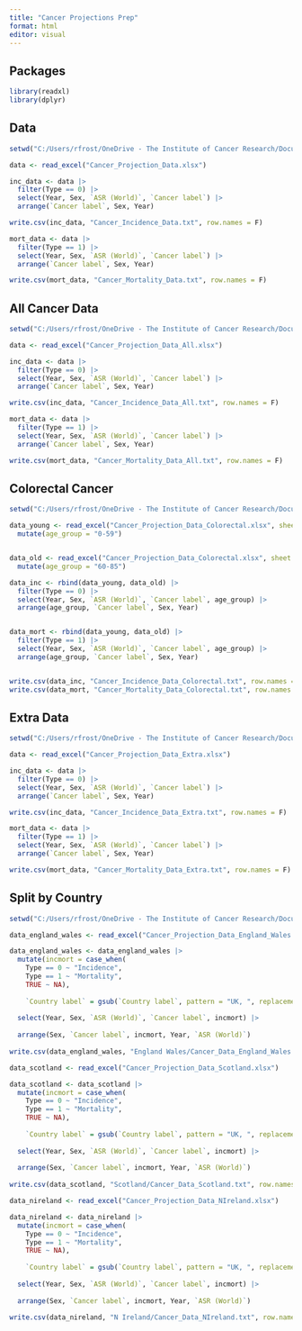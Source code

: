 ```yaml
---
title: "Cancer Projections Prep"
format: html
editor: visual
---
```


## Packages

```r
library(readxl)
library(dplyr)

```

## Data

```r
setwd("C:/Users/rfrost/OneDrive - The Institute of Cancer Research/Documents/UK-cancer-trends/Data/Cancer Trends/Globocan")

data <- read_excel("Cancer_Projection_Data.xlsx")

inc_data <- data |>
  filter(Type == 0) |>
  select(Year, Sex, `ASR (World)`, `Cancer label`) |>
  arrange(`Cancer label`, Sex, Year)

write.csv(inc_data, "Cancer_Incidence_Data.txt", row.names = F)

mort_data <- data |>
  filter(Type == 1) |>
  select(Year, Sex, `ASR (World)`, `Cancer label`) |>
  arrange(`Cancer label`, Sex, Year)

write.csv(mort_data, "Cancer_Mortality_Data.txt", row.names = F)

```

## All Cancer Data

```r

setwd("C:/Users/rfrost/OneDrive - The Institute of Cancer Research/Documents/UK-cancer-trends/Data/Cancer Trends/Globocan All")

data <- read_excel("Cancer_Projection_Data_All.xlsx")

inc_data <- data |>
  filter(Type == 0) |>
  select(Year, Sex, `ASR (World)`, `Cancer label`) |>
  arrange(`Cancer label`, Sex, Year)

write.csv(inc_data, "Cancer_Incidence_Data_All.txt", row.names = F)

mort_data <- data |>
  filter(Type == 1) |>
  select(Year, Sex, `ASR (World)`, `Cancer label`) |>
  arrange(`Cancer label`, Sex, Year)

write.csv(mort_data, "Cancer_Mortality_Data_All.txt", row.names = F)


```

## Colorectal Cancer

```r
setwd("C:/Users/rfrost/OneDrive - The Institute of Cancer Research/Documents/UK-cancer-trends/Data/Cancer Trends/Globocan Colorectal")

data_young <- read_excel("Cancer_Projection_Data_Colorectal.xlsx", sheet = "UK_0_59") |>
  mutate(age_group = "0-59")


data_old <- read_excel("Cancer_Projection_Data_Colorectal.xlsx", sheet = "UK_60_85") |>
  mutate(age_group = "60-85")

data_inc <- rbind(data_young, data_old) |>
  filter(Type == 0) |>
  select(Year, Sex, `ASR (World)`, `Cancer label`, age_group) |>
  arrange(age_group, `Cancer label`, Sex, Year)


data_mort <- rbind(data_young, data_old) |>
  filter(Type == 1) |>
  select(Year, Sex, `ASR (World)`, `Cancer label`, age_group) |>
  arrange(age_group, `Cancer label`, Sex, Year)


write.csv(data_inc, "Cancer_Incidence_Data_Colorectal.txt", row.names = F)
write.csv(data_mort, "Cancer_Mortality_Data_Colorectal.txt", row.names = F)

```

## Extra Data

```r
setwd("C:/Users/rfrost/OneDrive - The Institute of Cancer Research/Documents/UK-cancer-trends/Data/Cancer Trends/Globocan Extra")

data <- read_excel("Cancer_Projection_Data_Extra.xlsx")

inc_data <- data |>
  filter(Type == 0) |>
  select(Year, Sex, `ASR (World)`, `Cancer label`) |>
  arrange(`Cancer label`, Sex, Year)

write.csv(inc_data, "Cancer_Incidence_Data_Extra.txt", row.names = F)

mort_data <- data |>
  filter(Type == 1) |>
  select(Year, Sex, `ASR (World)`, `Cancer label`) |>
  arrange(`Cancer label`, Sex, Year)

write.csv(mort_data, "Cancer_Mortality_Data_Extra.txt", row.names = F)

```

## Split by Country

```r
setwd("C:/Users/rfrost/OneDrive - The Institute of Cancer Research/Documents/UK-cancer-trends/Data/Cancer Trends/Globocan By Country")

data_england_wales <- read_excel("Cancer_Projection_Data_England_Wales.xlsx")

data_england_wales <- data_england_wales |>
  mutate(incmort = case_when(
    Type == 0 ~ "Incidence",
    Type == 1 ~ "Mortality",
    TRUE ~ NA),
    
    `Country label` = gsub(`Country label`, pattern = "UK, ", replacement = "")) |>
  
  select(Year, Sex, `ASR (World)`, `Cancer label`, incmort) |>
  
  arrange(Sex, `Cancer label`, incmort, Year, `ASR (World)`)
  
write.csv(data_england_wales, "England Wales/Cancer_Data_England_Wales.txt", row.names = F)

data_scotland <- read_excel("Cancer_Projection_Data_Scotland.xlsx")

data_scotland <- data_scotland |>
  mutate(incmort = case_when(
    Type == 0 ~ "Incidence",
    Type == 1 ~ "Mortality",
    TRUE ~ NA),
    
    `Country label` = gsub(`Country label`, pattern = "UK, ", replacement = "")) |>
  
  select(Year, Sex, `ASR (World)`, `Cancer label`, incmort) |>
  
  arrange(Sex, `Cancer label`, incmort, Year, `ASR (World)`)
  
write.csv(data_scotland, "Scotland/Cancer_Data_Scotland.txt", row.names = F)

data_nireland <- read_excel("Cancer_Projection_Data_NIreland.xlsx")

data_nireland <- data_nireland |>
  mutate(incmort = case_when(
    Type == 0 ~ "Incidence",
    Type == 1 ~ "Mortality",
    TRUE ~ NA),
    
    `Country label` = gsub(`Country label`, pattern = "UK, ", replacement = "")) |>
  
  select(Year, Sex, `ASR (World)`, `Cancer label`, incmort) |>
  
  arrange(Sex, `Cancer label`, incmort, Year, `ASR (World)`)
  
write.csv(data_nireland, "N Ireland/Cancer_Data_NIreland.txt", row.names = F)
```
